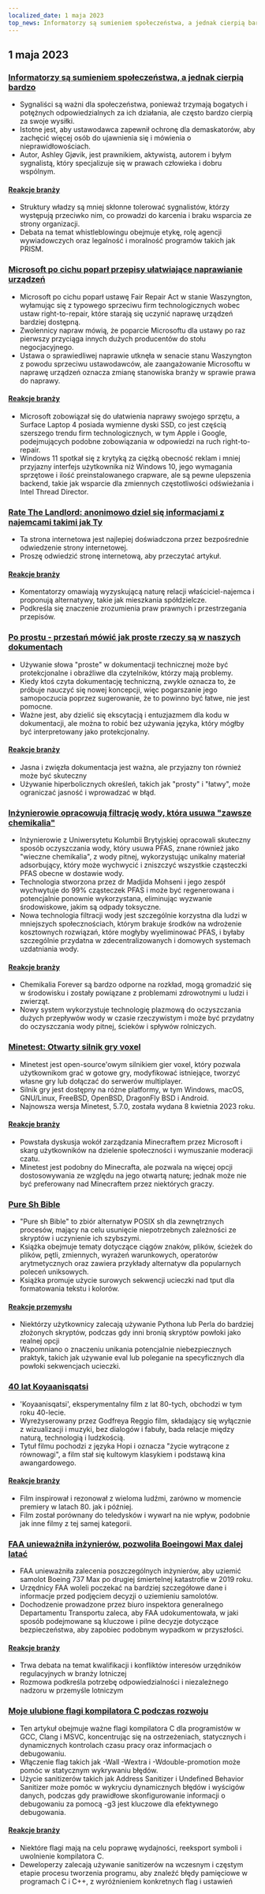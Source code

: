 ```yaml
---
localized_date: 1 maja 2023
top_news: Informatorzy są sumieniem społeczeństwa, a jednak cierpią bardzo
---
```




<CallToAction />

<Steps>

## 1 maja 2023

### [Informatorzy są sumieniem społeczeństwa, a jednak cierpią bardzo](https://covertactionmagazine.com/2023/04/25/whistleblowers-are-the-conscience-of-society-yet-suffer-gravely-for-trying-to-hold-the-rich-and-powerful-accountable-for-their-sins/)

- Sygnaliści są ważni dla społeczeństwa, ponieważ trzymają bogatych i potężnych odpowiedzialnych za ich działania, ale często bardzo cierpią za swoje wysiłki.
- Istotne jest, aby ustawodawca zapewnił ochronę dla demaskatorów, aby zachęcić więcej osób do ujawnienia się i mówienia o nieprawidłowościach.
- Autor, Ashley Gjøvik, jest prawnikiem, aktywistą, autorem i byłym sygnalistą, który specjalizuje się w prawach człowieka i dobru wspólnym.

#### [Reakcje branży](http://news.ycombinator.com/item?id=35762780)

- Struktury władzy są mniej skłonne tolerować sygnalistów, którzy występują przeciwko nim, co prowadzi do karcenia i braku wsparcia ze strony organizacji.
- Debata na temat whistleblowingu obejmuje etykę, rolę agencji wywiadowczych oraz legalność i moralność programów takich jak PRISM.

### [Microsoft po cichu poparł przepisy ułatwiające naprawianie urządzeń](https://grist.org/technology/microsoft-right-to-repair-quietly-supported-legislation-to-make-it-easier-to-fix-devices-heres-why-thats-a-big-deal/)

- Microsoft po cichu poparł ustawę Fair Repair Act w stanie Waszyngton, wyłamując się z typowego sprzeciwu firm technologicznych wobec ustaw right-to-repair, które starają się uczynić naprawę urządzeń bardziej dostępną.
- Zwolennicy napraw mówią, że poparcie Microsoftu dla ustawy po raz pierwszy przyciąga innych dużych producentów do stołu negocjacyjnego.
- Ustawa o sprawiedliwej naprawie utknęła w senacie stanu Waszyngton z powodu sprzeciwu ustawodawców, ale zaangażowanie Microsoftu w naprawę urządzeń oznacza zmianę stanowiska branży w sprawie prawa do naprawy.

#### [Reakcje branży](http://news.ycombinator.com/item?id=35758842)

- Microsoft zobowiązał się do ułatwienia naprawy swojego sprzętu, a Surface Laptop 4 posiada wymienne dyski SSD, co jest częścią szerszego trendu firm technologicznych, w tym Apple i Google, podejmujących podobne zobowiązania w odpowiedzi na ruch right-to-repair.
- Windows 11 spotkał się z krytyką za ciężką obecność reklam i mniej przyjazny interfejs użytkownika niż Windows 10, jego wymagania sprzętowe i ilość preinstalowanego crapware, ale są pewne ulepszenia backend, takie jak wsparcie dla zmiennych częstotliwości odświeżania i Intel Thread Director.

### [Rate The Landlord: anonimowo dziel się informacjami z najemcami takimi jak Ty](https://ratethelandlord.org)

- Ta strona internetowa jest najlepiej doświadczona przez bezpośrednie odwiedzenie strony internetowej.
- Proszę odwiedzić stronę internetową, aby przeczytać artykuł.

#### [Reakcje branży](http://news.ycombinator.com/item?id=35759016)

- Komentatorzy omawiają wyzyskującą naturę relacji właściciel-najemca i proponują alternatywy, takie jak mieszkania spółdzielcze.
- Podkreśla się znaczenie zrozumienia praw prawnych i przestrzegania przepisów.

### [Po prostu - przestań mówić jak proste rzeczy są w naszych dokumentach](https://justsimply.dev/)

- Używanie słowa "proste" w dokumentacji technicznej może być protekcjonalne i obraźliwe dla czytelników, którzy mają problemy.
- Kiedy ktoś czyta dokumentację techniczną, zwykle oznacza to, że próbuje nauczyć się nowej koncepcji, więc pogarszanie jego samopoczucia poprzez sugerowanie, że to powinno być łatwe, nie jest pomocne.
- Ważne jest, aby dzielić się ekscytacją i entuzjazmem dla kodu w dokumentacji, ale można to robić bez używania języka, który mógłby być interpretowany jako protekcjonalny.

#### [Reakcje branży](http://news.ycombinator.com/item?id=35759449)

- Jasna i zwięzła dokumentacja jest ważna, ale przyjazny ton również może być skuteczny
- Używanie hiperbolicznych określeń, takich jak "prosty" i "łatwy", może ograniczać jasność i wprowadzać w błąd.

### [Inżynierowie opracowują filtrację wody, która usuwa "zawsze chemikalia"](https://news.ubc.ca/2023/03/22/new-ubc-water-treatment-zaps-forever-chemicals-for-good/)

- Inżynierowie z Uniwersytetu Kolumbii Brytyjskiej opracowali skuteczny sposób oczyszczania wody, który usuwa PFAS, znane również jako "wieczne chemikalia", z wody pitnej, wykorzystując unikalny materiał adsorbujący, który może wychwycić i zniszczyć wszystkie cząsteczki PFAS obecne w dostawie wody.
- Technologia stworzona przez dr Madjida Mohseni i jego zespół wychwytuje do 99% cząsteczek PFAS i może być regenerowana i potencjalnie ponownie wykorzystana, eliminując wyzwanie środowiskowe, jakim są odpady toksyczne.
- Nowa technologia filtracji wody jest szczególnie korzystna dla ludzi w mniejszych społecznościach, którym brakuje środków na wdrożenie kosztownych rozwiązań, które mogłyby wyeliminować PFAS, i byłaby szczególnie przydatna w zdecentralizowanych i domowych systemach uzdatniania wody.

#### [Reakcje branży](http://news.ycombinator.com/item?id=35764476)

- Chemikalia Forever są bardzo odporne na rozkład, mogą gromadzić się w środowisku i zostały powiązane z problemami zdrowotnymi u ludzi i zwierząt.
- Nowy system wykorzystuje technologię plazmową do oczyszczania dużych przepływów wody w czasie rzeczywistym i może być przydatny do oczyszczania wody pitnej, ścieków i spływów rolniczych.

### [Minetest: Otwarty silnik gry voxel](https://www.minetest.net/)

- Minetest jest open-source'owym silnikiem gier voxel, który pozwala użytkownikom grać w gotowe gry, modyfikować istniejące, tworzyć własne gry lub dołączać do serwerów multiplayer.
- Silnik gry jest dostępny na różne platformy, w tym Windows, macOS, GNU/Linux, FreeBSD, OpenBSD, DragonFly BSD i Android.
- Najnowsza wersja Minetest, 5.7.0, została wydana 8 kwietnia 2023 roku.

#### [Reakcje branży](http://news.ycombinator.com/item?id=35766570)

- Powstała dyskusja wokół zarządzania Minecraftem przez Microsoft i skarg użytkowników na dzielenie społeczności i wymuszanie moderacji czatu.
- Minetest jest podobny do Minecrafta, ale pozwala na więcej opcji dostosowywania ze względu na jego otwartą naturę; jednak może nie być preferowany nad Minecraftem przez niektórych graczy.

### [Pure Sh Bible](https://github.com/dylanaraps/pure-sh-bible)

- "Pure sh Bible" to zbiór alternatyw POSIX sh dla zewnętrznych procesów, mający na celu usunięcie niepotrzebnych zależności ze skryptów i uczynienie ich szybszymi.
- Książka obejmuje tematy dotyczące ciągów znaków, plików, ścieżek do plików, pętli, zmiennych, wyrażeń warunkowych, operatorów arytmetycznych oraz zawiera przykłady alternatyw dla popularnych poleceń uniksowych.
- Książka promuje użycie surowych sekwencji ucieczki nad tput dla formatowania tekstu i kolorów.

#### [Reakcje przemysłu](http://news.ycombinator.com/item?id=35765707)

- Niektórzy użytkownicy zalecają używanie Pythona lub Perla do bardziej złożonych skryptów, podczas gdy inni bronią skryptów powłoki jako realnej opcji
- Wspomniano o znaczeniu unikania potencjalnie niebezpiecznych praktyk, takich jak używanie eval lub poleganie na specyficznych dla powłoki sekwencjach ucieczki.

### [40 lat Koyaanisqatsi](https://www.thecurb.com.au/40-years-of-koyaanisqatsi/)

- 'Koyaanisqatsi', eksperymentalny film z lat 80-tych, obchodzi w tym roku 40-lecie.
- Wyreżyserowany przez Godfreya Reggio film, składający się wyłącznie z wizualizacji i muzyki, bez dialogów i fabuły, bada relacje między naturą, technologią i ludzkością.
- Tytuł filmu pochodzi z języka Hopi i oznacza "życie wytrącone z równowagi", a film stał się kultowym klasykiem i podstawą kina awangardowego.

#### [Reakcje branży](http://news.ycombinator.com/item?id=35764584)

- Film inspirował i rezonował z wieloma ludźmi, zarówno w momencie premiery w latach 80. jak i później.
- Film został porównany do teledysków i wywarł na nie wpływ, podobnie jak inne filmy z tej samej kategorii.

### [FAA unieważniła inżynierów, pozwoliła Boeingowi Max dalej latać](https://apnews.com/article/boeing-max-crashes-faa-ea8fac0ad2758b08c58d2d64756fbf37)

- FAA unieważniła zalecenia poszczególnych inżynierów, aby uziemić samolot Boeing 737 Max po drugiej śmiertelnej katastrofie w 2019 roku.
- Urzędnicy FAA woleli poczekać na bardziej szczegółowe dane i informacje przed podjęciem decyzji o uziemieniu samolotów.
- Dochodzenie prowadzone przez biuro inspektora generalnego Departamentu Transportu zaleca, aby FAA udokumentowała, w jaki sposób podejmowane są kluczowe i pilne decyzje dotyczące bezpieczeństwa, aby zapobiec podobnym wypadkom w przyszłości.

#### [Reakcje branży](http://news.ycombinator.com/item?id=35761706)

- Trwa debata na temat kwalifikacji i konfliktów interesów urzędników regulacyjnych w branży lotniczej
- Rozmowa podkreśla potrzebę odpowiedzialności i niezależnego nadzoru w przemyśle lotniczym

### [Moje ulubione flagi kompilatora C podczas rozwoju](https://nullprogram.com/blog/2023/04/29/)

- Ten artykuł obejmuje ważne flagi kompilatora C dla programistów w GCC, Clang i MSVC, koncentrując się na ostrzeżeniach, statycznych i dynamicznych kontrolach czasu pracy oraz informacjach o debugowaniu.
- Włączenie flag takich jak -Wall -Wextra i -Wdouble-promotion może pomóc w statycznym wykrywaniu błędów.
- Użycie sanitizerów takich jak Address Sanitizer i Undefined Behavior Sanitizer może pomóc w wykryciu dynamicznych błędów i wyścigów danych, podczas gdy prawidłowe skonfigurowanie informacji o debugowaniu za pomocą -g3 jest kluczowe dla efektywnego debugowania.

#### [Reakcje branży](http://news.ycombinator.com/item?id=35758898)

- Niektóre flagi mają na celu poprawę wydajności, reeksport symboli i uwolnienie kompilatora C.
- Deweloperzy zalecają używanie sanitizerów na wczesnym i częstym etapie procesu tworzenia programu, aby znaleźć błędy pamięciowe w programach C i C++, z wyróżnieniem konkretnych flag i ustawień

</Steps>
